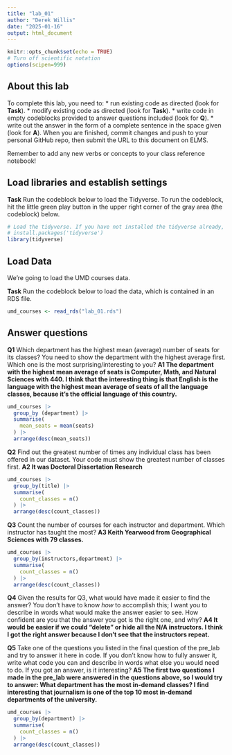 ```yaml
---
title: "lab_01"
author: "Derek Willis"
date: "2025-01-16"
output: html_document
---
```


```r
knitr::opts_chunk$set(echo = TRUE)
# Turn off scientific notation
options(scipen=999)
```

## About this lab

To complete this lab, you need to: \* run existing code as directed (look for **Task**). \* modify existing code as directed (look for **Task**). \* write code in empty codeblocks provided to answer questions included (look for **Q**). \* write out the answer in the form of a complete sentence in the space given (look for **A**). When you are finished, commit changes and push to your personal GitHub repo, then submit the URL to this document on ELMS.

Remember to add any new verbs or concepts to your class reference notebook!

## Load libraries and establish settings

**Task** Run the codeblock below to load the Tidyverse. To run the codeblock, hit the little green play button in the upper right corner of the gray area (the codeblock) below.

```r
# Load the tidyverse. If you have not installed the tidyverse already, remove the # from the next line and run it first.  
# install.packages('tidyverse')
library(tidyverse)
```

## Load Data

We're going to load the UMD courses data.

**Task** Run the codeblock below to load the data, which is contained in an RDS file.

```r
umd_courses <- read_rds("lab_01.rds")
```

## Answer questions

**Q1** Which department has the highest mean (average) number of seats for its classes? You need to show the department with the highest average first. Which one is the most surprising/interesting to you? **A1 The department with the highest mean average of seats is Computer, Math, and Natural Sciences with 440. I think that the interesting thing is that English is the language with the highest mean average of seats of all the language classes, because it's the official language of this country.**

```r
umd_courses |>
  group_by (department) |>
  summarise(
    mean_seats = mean(seats)
  ) |>
  arrange(desc(mean_seats))
```

**Q2** Find out the greatest number of times any individual class has been offered in our dataset. Your code must show the greatest number of classes first. **A2 It was Doctoral Dissertation Research**

```r
umd_courses |>
  group_by(title) |> 
  summarise(
    count_classes = n()
  ) |>
  arrange(desc(count_classes))
```

**Q3** Count the number of courses for each instructor and department. Which instructor has taught the most? **A3 Keith Yearwood from Geographical Sciences with 79 classes.**

```r
umd_courses |>
  group_by(instructors,department) |> 
  summarise(
    count_classes = n()
  ) |>
  arrange(desc(count_classes))
```

**Q4** Given the results for Q3, what would have made it easier to find the answer? You don't have to know *how* to accomplish this; I want you to describe in words what would make the answer easier to see. How confident are you that the answer you got is the right one, and why? **A4 It would be easier if we could "delete" or hide all the N/A instructors. I think I got the right answer because I don't see that the instructors repeat.**

**Q5** Take one of the questions you listed in the final question of the pre_lab and try to answer it here in code. If you don't know how to fully answer it, write what code you can and describe in words what else you would need to do. If you got an answer, is it interesting? **A5 The first two questions I made in the pre_lab were answered in the questions above, so I would try to answer: What department has the most in-demand classes? I find interesting that journalism is one of the top 10 most in-demand departments of the university.**

```r
umd_courses |>
  group_by(department) |> 
  summarise(
    count_classes = n()
  ) |>
  arrange(desc(count_classes))
```

